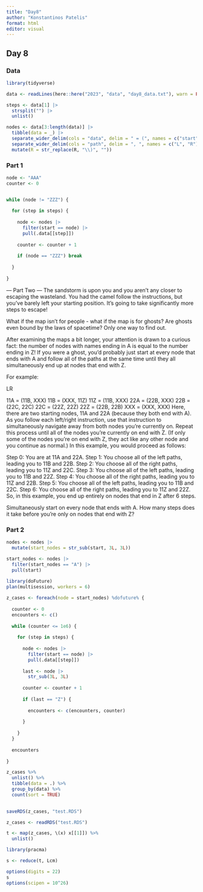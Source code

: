 ```yaml
---
title: "Day8"
author: "Konstantinos Patelis"
format: html
editor: visual
---
```


## Day 8

### Data

```r
library(tidyverse)

data <- readLines(here::here("2023", "data", "day8_data.txt"), warn = FALSE)

steps <- data[1] |> 
  strsplit("") |> 
  unlist()

nodes <- data[3:length(data)] |> 
  tibble(data = _) |> 
  separate_wider_delim(cols = "data", delim = " = (", names = c("start", "path")) |> 
  separate_wider_delim(cols = "path", delim = ", ", names = c("L", "R")) |> 
  mutate(R = str_replace(R, "\\)", ""))

```

### Part 1

```r

node <- "AAA"
counter <- 0


while (node != "ZZZ") {
  
  for (step in steps) {
    
    node <- nodes |> 
      filter(start == node) |> 
      pull(.data[[step]])
    
    counter <- counter + 1
    
    if (node == "ZZZ") break
    
  }
  
}


```

--- Part Two --- The sandstorm is upon you and you aren't any closer to escaping the wasteland. You had the camel follow the instructions, but you've barely left your starting position. It's going to take significantly more steps to escape!

What if the map isn't for people - what if the map is for ghosts? Are ghosts even bound by the laws of spacetime? Only one way to find out.

After examining the maps a bit longer, your attention is drawn to a curious fact: the number of nodes with names ending in A is equal to the number ending in Z! If you were a ghost, you'd probably just start at every node that ends with A and follow all of the paths at the same time until they all simultaneously end up at nodes that end with Z.

For example:

LR

11A = (11B, XXX) 11B = (XXX, 11Z) 11Z = (11B, XXX) 22A = (22B, XXX) 22B = (22C, 22C) 22C = (22Z, 22Z) 22Z = (22B, 22B) XXX = (XXX, XXX) Here, there are two starting nodes, 11A and 22A (because they both end with A). As you follow each left/right instruction, use that instruction to simultaneously navigate away from both nodes you're currently on. Repeat this process until all of the nodes you're currently on end with Z. (If only some of the nodes you're on end with Z, they act like any other node and you continue as normal.) In this example, you would proceed as follows:

Step 0: You are at 11A and 22A. Step 1: You choose all of the left paths, leading you to 11B and 22B. Step 2: You choose all of the right paths, leading you to 11Z and 22C. Step 3: You choose all of the left paths, leading you to 11B and 22Z. Step 4: You choose all of the right paths, leading you to 11Z and 22B. Step 5: You choose all of the left paths, leading you to 11B and 22C. Step 6: You choose all of the right paths, leading you to 11Z and 22Z. So, in this example, you end up entirely on nodes that end in Z after 6 steps.

Simultaneously start on every node that ends with A. How many steps does it take before you're only on nodes that end with Z?

### Part 2

```r

nodes <- nodes |> 
  mutate(start_nodes = str_sub(start, 3L, 3L))

start_nodes <- nodes |> 
  filter(start_nodes == "A") |> 
  pull(start)
  
library(doFuture)
plan(multisession, workers = 6)

z_cases <- foreach(node = start_nodes) %dofuture% {
  
  counter <- 0
  encounters <- c()
  
  while (counter <= 1e6) {
    
    for (step in steps) {
      
      node <- nodes |> 
        filter(start == node) |> 
        pull(.data[[step]])
      
      last <- node |> 
        str_sub(3L, 3L)
      
      counter <- counter + 1
      
      if (last == "Z") {
        
        encounters <- c(encounters, counter)
      
      }
        
    }
  }
  
  encounters 
  
}

z_cases %>% 
  unlist() %>% 
  tibble(data = .) %>% 
  group_by(data) %>% 
  count(sort = TRUE)
  

saveRDS(z_cases, "test.RDS")

```

```r

z_cases <- readRDS("test.RDS")

t <- map(z_cases, \(x) x[[1]]) %>% 
  unlist()

library(pracma)

s <- reduce(t, Lcm)

options(digits = 22)
s
options(scipen = 10^26)

```

